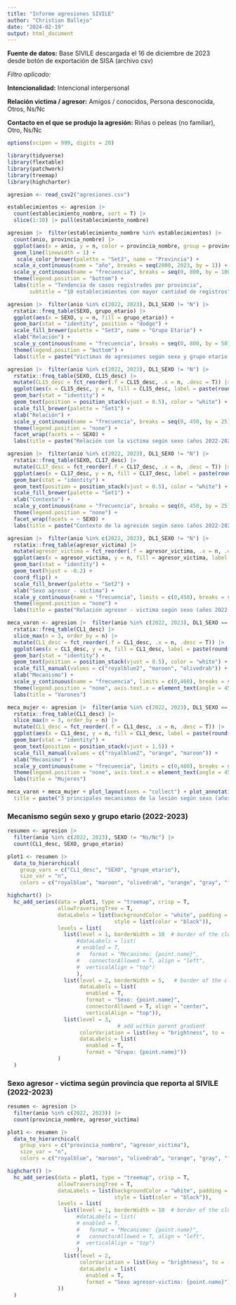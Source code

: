 ```yaml
---
title: "Informe agresiones SIVILE"
author: "Christian Ballejo"
date: "2024-02-19"
output: html_document
---
```


**Fuente de datos:** Base SIVILE descargada el 16 de diciembre de 2023 desde botón de exportación de SISA (archivo csv)

*Filtro aplicado:* 

**Intencionalidad:** Intencional interpersonal

**Relación victima / agresor:** Amigos / conocidos, Persona desconocida, Otros, Ns/Nc

**Contacto en el que se produjo la agresión:** Riñas o peleas (no familiar), Otro, Ns/Nc



```r
options(scipen = 999, digits = 20)

library(tidyverse)
library(flextable)
library(patchwork)
library(treemap)
library(highcharter)

agresion <- read_csv2("agresiones.csv")

establecimientos <- agresion |>
  count(establecimiento_nombre, sort = T) |> 
  slice(1:10) |> pull(establecimiento_nombre)

```



```r


agresion |>  filter(establecimiento_nombre %in% establecimientos) |> 
  count(anio, provincia_nombre) |> 
  ggplot(aes(x = anio, y = n, color = provincia_nombre, group = provincia_nombre)) +
  geom_line(linewidth = 1) +
   scale_color_brewer(palette = "Set3", name = "Provincia") +
  scale_x_continuous(name = "año", breaks = seq(2000, 2023, by = 1)) + 
  scale_y_continuous(name = "frecuencia", breaks = seq(0, 800, by = 100)) +
  theme(legend.position = "bottom") +
  labs(title = "Tendencia de casos registrados por provincia", 
       subtitle = "10 establecimientos con mayor cantidad de registros")
```

```r

agresion |>  filter(anio %in% c(2022, 2023), DL1_SEXO != "N") |> 
  rstatix::freq_table(SEXO, grupo_etario) |> 
  ggplot(aes(x = SEXO, y = n, fill = grupo_etario)) +
  geom_bar(stat = "identity", position = "dodge") +
  scale_fill_brewer(palette = "Set3", name = "Grupo Etario") +
  xlab("Relación") + 
  scale_y_continuous(name = "frecuencia", breaks = seq(0, 800, by = 50)) +
  theme(legend.position = "bottom") + 
  labs(title = paste("Victimas de agresiones según sexo y grupo etario (años 2022-2023) - n =", agresion |>  filter(anio %in% c(2022, 2023), DL1_SEXO != "N") |> nrow()))
```

```r

agresion |>  filter(anio %in% c(2022, 2023), DL1_SEXO != "N") |> 
  rstatix::freq_table(SEXO, CL15_desc) |> 
  mutate(CL15_desc = fct_reorder(.f = CL15_desc, .x = n, .desc = T)) |> 
  ggplot(aes(x = CL15_desc, y = n, fill = CL15_desc, label = paste(round(prop, 1),"%"))) +
  geom_bar(stat = "identity") +
  geom_text(position = position_stack(vjust = 0.5), color = "white") + 
  scale_fill_brewer(palette = "Set1") +
  xlab("Relación") + 
  scale_y_continuous(name = "frecuencia", breaks = seq(0, 450, by = 25)) +
  theme(legend.position = "none") + 
  facet_wrap(facets = ~ SEXO) +
  labs(title = paste("Relación con la victima según sexo (años 2022-2023) - n =", agresion |>  filter(anio %in% c(2022, 2023), DL1_SEXO != "N") |> nrow()))
```
```r

agresion |>  filter(anio %in% c(2022, 2023), DL1_SEXO != "N") |> 
  rstatix::freq_table(SEXO, CL17_desc) |> 
  mutate(CL17_desc = fct_reorder(.f = CL17_desc, .x = n, .desc = T)) |> 
  ggplot(aes(x = CL17_desc, y = n, fill = CL17_desc, label = paste(round(prop, 1),"%"))) +
  geom_bar(stat = "identity") +
  geom_text(position = position_stack(vjust = 0.5), color = "white") + 
  scale_fill_brewer(palette = "Set1") +
  xlab("Contexto") + 
  scale_y_continuous(name = "frecuencia", breaks = seq(0, 450, by = 25)) +
  theme(legend.position = "none") + 
  facet_wrap(facets = ~ SEXO) +
  labs(title = paste("Contexto de la agresión según sexo (años 2022-2023) - n =", agresion |>  filter(anio %in% c(2022, 2023), DL1_SEXO != "N") |> nrow()))
```
```r

agresion |>  filter(anio %in% c(2022, 2023), DL1_SEXO != "N") |> 
  rstatix::freq_table(agresor_victima) |> 
  mutate(agresor_victima = fct_reorder(.f = agresor_victima, .x = n, .desc = T)) |> 
  ggplot(aes(x = agresor_victima, y = n, fill = agresor_victima, label = paste(round(prop, 1),"%"))) +
  geom_bar(stat = "identity") +
  geom_text(hjust = -0.2) + 
  coord_flip() +
  scale_fill_brewer(palette = "Set2") +
  xlab("Sexo agresor - victima") + 
  scale_y_continuous(name = "frecuencia", limits = c(0,450), breaks = seq(0, 450, by = 25)) +
  theme(legend.position = "none") + 
  labs(title = paste("Relación agresor - victima según sexo (años 2022-2023) - n =", agresion |>  filter(anio %in% c(2022, 2023), DL1_SEXO != "N") |> nrow()))
```
```r

meca_varon <- agresion |>  filter(anio %in% c(2022, 2023), DL1_SEXO == "M") |> 
  rstatix::freq_table(CL1_desc) |> 
  slice_max(n = 3, order_by = n) |> 
  mutate(CL1_desc = fct_reorder(.f = CL1_desc, .x = n, .desc = T)) |> 
  ggplot(aes(x = CL1_desc, y = n, fill = CL1_desc, label = paste(round(prop, 1),"%"))) +
  geom_bar(stat = "identity") +
  geom_text(position = position_stack(vjust = 0.5), color = "white") + 
  scale_fill_manual(values = c("royalblue2", "maroon", "olivedrab")) +
  xlab("Mecanismo") + 
  scale_y_continuous(name = "frecuencia", limits = c(0,460), breaks = seq(0, 460, by = 50)) +
  theme(legend.position = "none", axis.text.x = element_text(angle = 45, hjust = 1)) +
  labs(title = "Varones")

meca_mujer <- agresion |>  filter(anio %in% c(2022, 2023), DL1_SEXO == "F") |> 
  rstatix::freq_table(CL1_desc) |> 
  slice_max(n = 3, order_by = n) |> 
  mutate(CL1_desc = fct_reorder(.f = CL1_desc, .x = n, .desc = T)) |> 
  ggplot(aes(x = CL1_desc, y = n, fill = CL1_desc, label = paste(round(prop, 1),"%"))) +
  geom_bar(stat = "identity") +
  geom_text(position = position_stack(vjust = 1.5)) + 
  scale_fill_manual(values = c("royalblue2", "orange", "maroon")) +
  xlab("Mecanismo") + 
  scale_y_continuous(name = "frecuencia", limits = c(0,460), breaks = seq(0, 460, by = 50)) +
  theme(legend.position = "none", axis.text.x = element_text(angle = 45, hjust = 1)) +
  labs(title = "Mujeres")

meca_varon + meca_mujer + plot_layout(axes = "collect") + plot_annotation(
  title = paste("3 principales mecanismos de la lesión según sexo (años 2022-2023) - n =", agresion |>  filter(anio %in% c(2022, 2023), DL1_SEXO != "N") |> nrow()))
```

### Mecanismo según sexo y grupo etario (2022-2023)

```r

resumen <- agresion |> 
  filter(anio %in% c(2022, 2023), SEXO != "Ns/Nc") |> 
  count(CL1_desc, SEXO, grupo_etario)

plot1 <- resumen |> 
  data_to_hierarchical(
    group_vars = c("CL1_desc", "SEXO", "grupo_etario"),
    size_var = "n",
    colors = c("royalblue", "maroon", "olivedrab", "orange", "gray", "firebrick", "skyblue", "gold", "purple", "forestgreen", "pink", "tomato3", "turquoise1", "sienna", "moccasin", "coral"))

highchart() |>  
  hc_add_series(data = plot1, type = "treemap", crisp = T,
                allowTraversingTree = T,
                dataLabels = list(backgroundColor = "white", padding = .5,
                                  style = list(color = "black")),
                levels = list(
                  list(level = 1, borderWidth = 10  # border of the cluster
                      #dataLabels = list(
                      # enabled = T, 
                      #   format = "Mecanismo: {point.name}",
                      #   connectorAllowed = T, align = "left",
                      #  verticalAlign = "top")
                      ),
                  list(level = 2, borderWidth = 5,   # border of the cluster
                       dataLabels = list(
                         enabled = T,
                         format = "Sexo: {point.name}",
                         connectorAllowed = T, align = "center",
                         verticalAlign = "top")),
                  list(level = 3, 
                                   # add within parent gradient
                       colorVariation = list(key = "brightness", to = -.5),
                       dataLabels = list(
                         enabled = T,
                         format = "Grupo: {point.name}"))
                )
  )
```

### Sexo agresor - victima según provincia que reporta al SIVILE (2022-2023)

```r

resumen <- agresion |> 
  filter(anio %in% c(2022, 2023)) |> 
  count(provincia_nombre, agresor_victima)

plot1 <- resumen |> 
  data_to_hierarchical(
    group_vars = c("provincia_nombre", "agresor_victima"),
    size_var = "n",
    colors = c("royalblue", "maroon", "olivedrab", "orange", "gray", "firebrick", "skyblue", "gold", "purple", "forestgreen", "pink", "tomato3", "turquoise1", "sienna", "moccasin", "coral"))

highchart() |>  
  hc_add_series(data = plot1, type = "treemap", crisp = T,
                allowTraversingTree = T,
                dataLabels = list(backgroundColor = "white", padding = .5,
                                  style = list(color = "black")),
                levels = list(
                  list(level = 1, borderWidth = 10  # border of the cluster
                      #dataLabels = list(
                      # enabled = T, 
                      #   format = "Mecanismo: {point.name}",
                      #   connectorAllowed = T, align = "left",
                      #  verticalAlign = "top")
                      ),
                  list(level = 2, 
                       colorVariation = list(key = "brightness", to = -.5),
                       dataLabels = list(
                         enabled = T,
                         format = "Sexo agresor-victima: {point.name}")
                ))
  )
```